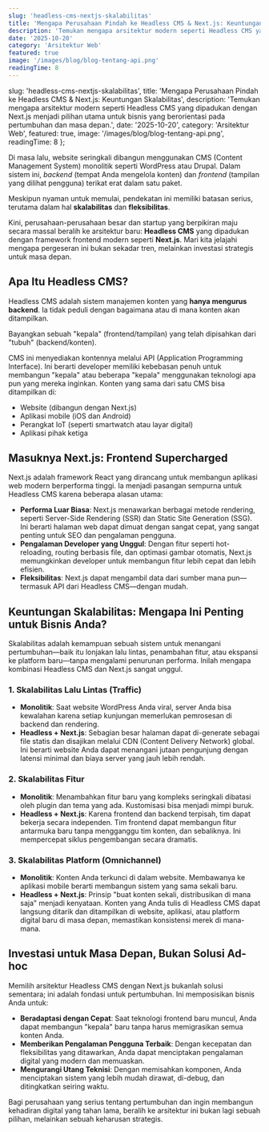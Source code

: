```yaml
---
slug: 'headless-cms-nextjs-skalabilitas'
title: 'Mengapa Perusahaan Pindah ke Headless CMS & Next.js: Keuntungan Skalabilitas'
description: 'Temukan mengapa arsitektur modern seperti Headless CMS yang dipadukan dengan Next.js menjadi pilihan utama untuk bisnis yang berorientasi pada pertumbuhan dan masa depan.'
date: '2025-10-20'
category: 'Arsitektur Web'
featured: true
image: '/images/blog/blog-tentang-api.png'
readingTime: 8
---
```


  slug: 'headless-cms-nextjs-skalabilitas',
  title: 'Mengapa Perusahaan Pindah ke Headless CMS & Next.js: Keuntungan Skalabilitas',
  description: 'Temukan mengapa arsitektur modern seperti Headless CMS yang dipadukan dengan Next.js menjadi pilihan utama untuk bisnis yang berorientasi pada pertumbuhan dan masa depan.',
  date: '2025-10-20',
  category: 'Arsitektur Web',
  featured: true,
  image: '/images/blog/blog-tentang-api.png',
  readingTime: 8
};

Di masa lalu, website seringkali dibangun menggunakan CMS (Content Management System) monolitik seperti WordPress atau Drupal. Dalam sistem ini, *backend* (tempat Anda mengelola konten) dan *frontend* (tampilan yang dilihat pengguna) terikat erat dalam satu paket.

Meskipun nyaman untuk memulai, pendekatan ini memiliki batasan serius, terutama dalam hal **skalabilitas** dan **fleksibilitas**.

Kini, perusahaan-perusahaan besar dan startup yang berpikiran maju secara massal beralih ke arsitektur baru: **Headless CMS** yang dipadukan dengan framework frontend modern seperti **Next.js**. Mari kita jelajahi mengapa pergeseran ini bukan sekadar tren, melainkan investasi strategis untuk masa depan.

## Apa Itu Headless CMS?

Headless CMS adalah sistem manajemen konten yang **hanya mengurus backend**. Ia tidak peduli dengan bagaimana atau di mana konten akan ditampilkan.

Bayangkan sebuah "kepala" (frontend/tampilan) yang telah dipisahkan dari "tubuh" (backend/konten).

CMS ini menyediakan kontennya melalui API (Application Programming Interface). Ini berarti developer memiliki kebebasan penuh untuk membangun "kepala" atau beberapa "kepala" menggunakan teknologi apa pun yang mereka inginkan. Konten yang sama dari satu CMS bisa ditampilkan di:
*   Website (dibangun dengan Next.js)
*   Aplikasi mobile (iOS dan Android)
*   Perangkat IoT (seperti smartwatch atau layar digital)
*   Aplikasi pihak ketiga

## Masuknya Next.js: Frontend Supercharged

Next.js adalah framework React yang dirancang untuk membangun aplikasi web modern berperforma tinggi. Ia menjadi pasangan sempurna untuk Headless CMS karena beberapa alasan utama:

*   **Performa Luar Biasa**: Next.js menawarkan berbagai metode rendering, seperti Server-Side Rendering (SSR) dan Static Site Generation (SSG). Ini berarti halaman web dapat dimuat dengan sangat cepat, yang sangat penting untuk SEO dan pengalaman pengguna.
*   **Pengalaman Developer yang Unggul**: Dengan fitur seperti hot-reloading, routing berbasis file, dan optimasi gambar otomatis, Next.js memungkinkan developer untuk membangun fitur lebih cepat dan lebih efisien.
*   **Fleksibilitas**: Next.js dapat mengambil data dari sumber mana pun—termasuk API dari Headless CMS—dengan mudah.

## Keuntungan Skalabilitas: Mengapa Ini Penting untuk Bisnis Anda?

Skalabilitas adalah kemampuan sebuah sistem untuk menangani pertumbuhan—baik itu lonjakan lalu lintas, penambahan fitur, atau ekspansi ke platform baru—tanpa mengalami penurunan performa. Inilah mengapa kombinasi Headless CMS dan Next.js sangat unggul.

### 1. **Skalabilitas Lalu Lintas (Traffic)**
*   **Monolitik**: Saat website WordPress Anda viral, server Anda bisa kewalahan karena setiap kunjungan memerlukan pemrosesan di backend dan rendering.
*   **Headless + Next.js**: Sebagian besar halaman dapat di-generate sebagai file statis dan disajikan melalui CDN (Content Delivery Network) global. Ini berarti website Anda dapat menangani jutaan pengunjung dengan latensi minimal dan biaya server yang jauh lebih rendah.

### 2. **Skalabilitas Fitur**
*   **Monolitik**: Menambahkan fitur baru yang kompleks seringkali dibatasi oleh plugin dan tema yang ada. Kustomisasi bisa menjadi mimpi buruk.
*   **Headless + Next.js**: Karena frontend dan backend terpisah, tim dapat bekerja secara independen. Tim frontend dapat membangun fitur antarmuka baru tanpa mengganggu tim konten, dan sebaliknya. Ini mempercepat siklus pengembangan secara dramatis.

### 3. **Skalabilitas Platform (Omnichannel)**
*   **Monolitik**: Konten Anda terkunci di dalam website. Membawanya ke aplikasi mobile berarti membangun sistem yang sama sekali baru.
*   **Headless + Next.js**: Prinsip "buat konten sekali, distribusikan di mana saja" menjadi kenyataan. Konten yang Anda tulis di Headless CMS dapat langsung ditarik dan ditampilkan di website, aplikasi, atau platform digital baru di masa depan, memastikan konsistensi merek di mana-mana.

## Investasi untuk Masa Depan, Bukan Solusi Ad-hoc

Memilih arsitektur Headless CMS dengan Next.js bukanlah solusi sementara; ini adalah fondasi untuk pertumbuhan. Ini memposisikan bisnis Anda untuk:
*   **Beradaptasi dengan Cepat**: Saat teknologi frontend baru muncul, Anda dapat membangun "kepala" baru tanpa harus memigrasikan semua konten Anda.
*   **Memberikan Pengalaman Pengguna Terbaik**: Dengan kecepatan dan fleksibilitas yang ditawarkan, Anda dapat menciptakan pengalaman digital yang modern dan memuaskan.
*   **Mengurangi Utang Teknisi**: Dengan memisahkan komponen, Anda menciptakan sistem yang lebih mudah dirawat, di-debug, dan ditingkatkan seiring waktu.

Bagi perusahaan yang serius tentang pertumbuhan dan ingin membangun kehadiran digital yang tahan lama, beralih ke arsitektur ini bukan lagi sebuah pilihan, melainkan sebuah keharusan strategis.
